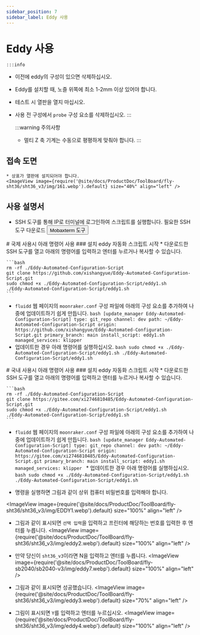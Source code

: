 ```yaml
---
sidebar_position: 7
sidebar_label: Eddy 사용
---
```



# Eddy 사용

    :::info
  * 이전에 eddy의 구성이 있으면 삭제하십시오.
  * Eddy를 설치할 때, 노즐 위쪽에 최소 1-2mm 이상 있어야 합니다.
  * 테스트 시 열판을 열지 마십시오.
  * 사용 전 구성에서 `probe` 구성 요소를 삭제하십시오.
    :::

    :::warning 주의사항
    * 멀티 Z 축 기계는 수동으로 평평하게 맞춰야 합니다.
    :::


## 접속 도면

    * 상표가 열판에 설치되어야 합니다.
    <ImageView image={require('@site/docs/ProductDoc/ToolBoard/fly-sht36/sht36_v3/img/161.webp').default} size="40%" align="left" />


## 사용 설명서
   * SSH 도구를 통해 IP로 터미널에 로그인하여 스크립트를 실행합니다.
    필요한 SSH 도구 다운로드 <Button variant="contained" disableElevation href="/docs/ResDownload/auxiliary_software/">Mobaxterm 도구</Button>


<Tabs>
  <TabItem value="eddy1" label="국제 사용">
    # 국제 사용시 아래 명령어 사용
    ### 설치 eddy 자동화 스크립트 시작
    * 다운로드한 SSH 도구를 열고 아래의 명령어를 입력하고 엔터를 누르거나 복사할 수 있습니다.
    
    ```bash
    rm -rf ./Eddy-Automated-Configuration-Script
    git clone https://github.com/xishangyue/Eddy-Automated-Configuration-Script.git
    sudo chmod +x ./Eddy-Automated-Configuration-Script/eddy1.sh
    ./Eddy-Automated-Configuration-Script/eddy1.sh
    ```
   * `fluidd` 웹 페이지의 `moonraker.conf` 구성 파일에 아래의 구성 요소를 추가하여 나중에 업데이트하기 쉽게 만듭니다.
    ```bash
    [update_manager Eddy-Automated-Configuration-Script]
    type: git_repo
    channel: dev
    path: ~/Eddy-Automated-Configuration-Script
    origin: https://github.com/xishangyue/Eddy-Automated-Configuration-Script.git
    primary_branch: main
    install_script: eddy1.sh
    managed_services: klipper
    ```
   * 업데이트한 경우 아래 명령어를 실행하십시오.
    ```bash
    sudo chmod +x ./Eddy-Automated-Configuration-Script/eddy1.sh
    ./Eddy-Automated-Configuration-Script/eddy1.sh
    ```
</TabItem>

  <TabItem value="eddy2" label="국내 사용">
# 국내 사용시 아래 명령어 사용
### 설치 eddy 자동화 스크립트 시작
    * 다운로드한 SSH 도구를 열고 아래의 명령어를 입력하고 엔터를 누르거나 복사할 수 있습니다.
    
    ```bash
    rm -rf ./Eddy-Automated-Configuration-Script
    git clone https://gitee.com/xi2746810485/Eddy-Automated-Configuration-Script.git
    sudo chmod +x ./Eddy-Automated-Configuration-Script/eddy1.sh
    ./Eddy-Automated-Configuration-Script/eddy1.sh
    ```
   * `fluidd` 웹 페이지의 `moonraker.conf` 구성 파일에 아래의 구성 요소를 추가하여 나중에 업데이트하기 쉽게 만듭니다.
    ```bash
    [update_manager Eddy-Automated-Configuration-Script]
    type: git_repo
    channel: dev
    path: ~/Eddy-Automated-Configuration-Script
    origin: https://gitee.com/xi2746810485/Eddy-Automated-Configuration-Script.git
    primary_branch: main
    install_script: eddy1.sh
    managed_services: klipper
    ```
    * 업데이트한 경우 아래 명령어를 실행하십시오.
    ```bash
    sudo chmod +x ./Eddy-Automated-Configuration-Script/eddy1.sh
    ./Eddy-Automated-Configuration-Script/eddy1.sh
    ```
  </TabItem>
</Tabs>


* 명령을 실행하면 그림과 같이 상위 컴퓨터 비밀번호를 입력해야 합니다.

<ImageView image={require('@site/docs/ProductDoc/ToolBoard/fly-sht36/sht36_v3/img/EDDY1.webp').default} size="100%" align="left" />

* 그림과 같이 표시되면 `선택 입력`을 입력하고 프린터에 해당하는 번호를 입력한 후 엔터를 누릅니다.
<ImageView image={require('@site/docs/ProductDoc/ToolBoard/fly-sht36/sht36_v3/img/eddy2.webp').default} size="100%" align="left" />

* 만약 당신이 `sht36_v3`이라면 N을 입력하고 엔터를 누릅니다.
<ImageView image={require('@site/docs/ProductDoc/ToolBoard/fly-sb2040/sb2040-v3/img/eddy7.webp').default} size="100%" align="left" />


* 그림과 같이 표시되면 성공했습니다.
<ImageView image={require('@site/docs/ProductDoc/ToolBoard/fly-sht36/sht36_v3/img/eddy3.webp').default} size="70%" align="left" />

* 그림이 표시되면 `Y`를 입력하고 엔터를 누르십시오.
<ImageView image={require('@site/docs/ProductDoc/ToolBoard/fly-sht36/sht36_v3/img/eddy4.webp').default} size="100%" align="left" />
<LDC1612 />